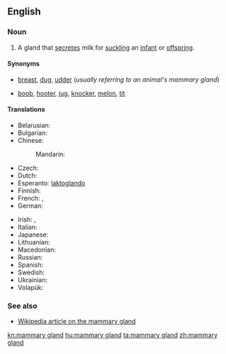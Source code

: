 ==English==
{{wikipedia}}

===Noun===
{{en-noun|head=[[mammary]] [[gland]]}}

# {{context|anatomy|lang=en}} A gland that [[secrete]]s milk for [[suckle|suckling]] an [[infant]] or [[offspring]].

====Synonyms====
* {{sense|standard}} [[breast]], [[dug]], [[udder]] (''usually referring to an animal's mammary gland'')
* {{sense|somewhat taboo slang, usually used of a woman's mammary gland}} [[boob]], [[hooter]], [[jug]], [[knocker]], [[melon]], [[tit]]<!--add more if you can think of any-->

====Translations====
{{trans-top|milk-secreting gland}}
* Belarusian: {{t-|be|малочная жалеза|f|tr=malóčnaja žalezá|sc=Cyrl}}
* Bulgarian: {{t-|bg|млечна жлеза|f|tr=mléčna žlezá|sc=Cyrl}}
* Chinese:
*: Mandarin: {{t|cmn|乳腺|tr=rǔxiàn|sc=Hani}}
* Czech: {{t-|cs|mléčná žláza|f}}
* Dutch: {{t+|nl|melkklier|f}}
* Esperanto: [[laktoglando]]
* Finnish: {{t+|fi|maitorauhanen}}
* French: {{t-|fr|glande mammaire|f}}, {{t+|fr|mamelle|f}}
* German: {{t+|de|Milchdrüse|f}}
{{trans-mid}}
* Irish: {{t-|ga|faireog bhainne|f}}, {{t-|ga|faireog mhamach|f}}
* Italian: {{t-|it|ghiandola mammaria|f}}
* Japanese: {{t-|ja|乳腺|tr=にゅうせん, nyūsen|sc=Jpan}}
* Lithuanian: {{t-|lt|pieno liauka|f}}
* Macedonian: {{t-|mk|млечна жлезда|f|tr=mléčna žlézda}}
* Russian: {{t+|ru|молочная железа|f|tr=molóčnaja železá|sc=Cyrl}}
* Spanish: {{t-|es|glándula mamaria|f}}
* Swedish: {{t+|sv|mjölkkörtel|c}}
* Ukrainian: {{t-|uk|молочна залоза|f|tr=molóčna zalozá|sc=Cyrl}}
* Volapük: {{t+|vo|dög}}
{{trans-bottom}}

===See also===
* [[w:mammary gland|Wikipedia article on the mammary gland]]

[[kn:mammary gland]]
[[hu:mammary gland]]
[[ta:mammary gland]]
[[zh:mammary gland]]